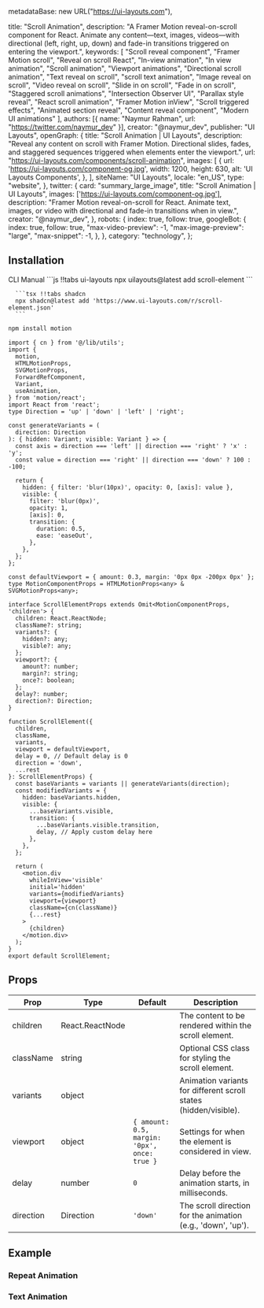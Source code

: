   metadataBase: new URL("https://ui-layouts.com"),

  title: "Scroll Animation",
  description:
    "A Framer Motion reveal-on-scroll component for React. Animate any content—text, images, videos—with directional (left, right, up, down) and fade-in transitions triggered on entering the viewport.",
  keywords: [
    "Scroll reveal component",
    "Framer Motion scroll",
    "Reveal on scroll React",
    "In-view animation",
    "In view animation",
    "Scroll animation",
    "Viewport animations",
    "Directional scroll animation",
    "Text reveal on scroll",
    "scroll text animation",
    "Image reveal on scroll",
    "Video reveal on scroll",
    "Slide in on scroll",
    "Fade in on scroll",
    "Staggered scroll animations",
    "Intersection Observer UI",
    "Parallax style reveal",
    "React scroll animation",
    "Framer Motion inView",
    "Scroll triggered effects",
    "Animated section reveal",
    "Content reveal component",
    "Modern UI animations"
  ],
  authors: [{ name: "Naymur Rahman", url: "https://twitter.com/naymur_dev" }],
  creator: "@naymur_dev",
  publisher: "UI Layouts",
  openGraph: {
    title: "Scroll Animation | UI Layouts",
    description:
      "Reveal any content on scroll with Framer Motion. Directional slides, fades, and staggered sequences triggered when elements enter the viewport.",
    url: "https://ui-layouts.com/components/scroll-animation",
    images: [
      {
        url: 'https://ui-layouts.com/component-og.jpg',
        width: 1200,
        height: 630,
        alt: 'UI Layouts Components',
      },
    ],
    siteName: "UI Layouts",
    locale: "en_US",
    type: "website",
  },
  twitter: {
    card: "summary_large_image",
    title: "Scroll Animation | UI Layouts",
    images: ['https://ui-layouts.com/component-og.jpg'],
    description:
      "Framer Motion reveal-on-scroll for React. Animate text, images, or video with directional and fade-in transitions when in view.",
    creator: "@naymur_dev",
  },
  robots: {
    index: true,
    follow: true,
    googleBot: {
      index: true,
      follow: true,
      "max-video-preview": -1,
      "max-image-preview": "large",
      "max-snippet": -1,
    },
  },
  category: "technology",
};


<ComponentCodePreview name='scroll-element' hasReTrigger responsive />

## Installation

<Tabs defaultValue="cli">

<TabsList className='border-b w-full bg-transparent dark:bg-transparent justify-start dark:bg-zinc-900 h-11'>
  <TabsTrigger value='cli'>CLI</TabsTrigger>
  <TabsTrigger value='manual'>Manual</TabsTrigger>
</TabsList>

  <TabsContent value="cli">
   <CodeWithTabs>
      ```js !!tabs ui-layouts
      npx uilayouts@latest add scroll-element
      ```

      ```tsx !!tabs shadcn
      npx shadcn@latest add 'https://www.ui-layouts.com/r/scroll-element.json'
      ```

   </CodeWithTabs>
  </TabsContent>
  
<TabsContent value="manual">

```bash
npm install motion
```

```tsx scroll-element.tsx
import { cn } from '@/lib/utils';
import {
  motion,
  HTMLMotionProps,
  SVGMotionProps,
  ForwardRefComponent,
  Variant,
  useAnimation,
} from 'motion/react';
import React from 'react';
type Direction = 'up' | 'down' | 'left' | 'right';

const generateVariants = (
  direction: Direction
): { hidden: Variant; visible: Variant } => {
  const axis = direction === 'left' || direction === 'right' ? 'x' : 'y';
  const value = direction === 'right' || direction === 'down' ? 100 : -100;

  return {
    hidden: { filter: 'blur(10px)', opacity: 0, [axis]: value },
    visible: {
      filter: 'blur(0px)',
      opacity: 1,
      [axis]: 0,
      transition: {
        duration: 0.5,
        ease: 'easeOut',
      },
    },
  };
};

const defaultViewport = { amount: 0.3, margin: '0px 0px -200px 0px' };
type MotionComponentProps = HTMLMotionProps<any> & SVGMotionProps<any>;

interface ScrollElementProps extends Omit<MotionComponentProps, 'children'> {
  children: React.ReactNode;
  className?: string;
  variants?: {
    hidden?: any;
    visible?: any;
  };
  viewport?: {
    amount?: number;
    margin?: string;
    once?: boolean;
  };
  delay?: number;
  direction?: Direction;
}

function ScrollElement({
  children,
  className,
  variants,
  viewport = defaultViewport,
  delay = 0, // Default delay is 0
  direction = 'down',
  ...rest
}: ScrollElementProps) {
  const baseVariants = variants || generateVariants(direction);
  const modifiedVariants = {
    hidden: baseVariants.hidden,
    visible: {
      ...baseVariants.visible,
      transition: {
        ...baseVariants.visible.transition,
        delay, // Apply custom delay here
      },
    },
  };

  return (
    <motion.div
      whileInView='visible'
      initial='hidden'
      variants={modifiedVariants}
      viewport={viewport}
      className={cn(className)}
      {...rest}
    >
      {children}
    </motion.div>
  );
}
export default ScrollElement;
```
</TabsContent>
</Tabs>

## Props

| Prop      | Type            | Default                                      | Description                                                      |
| --------- | --------------- | -------------------------------------------- | ---------------------------------------------------------------- |
| children  | React.ReactNode |                                              | The content to be rendered within the scroll element.            |
| className | string          |                                              | Optional CSS class for styling the scroll element.               |
| variants  | object          |                                              | Animation variants for different scroll states (hidden/visible). |
| viewport  | object          | `{ amount: 0.5, margin: '0px', once: true }` | Settings for when the element is considered in view.             |
| delay     | number          | `0`                                          | Delay before the animation starts, in milliseconds.              |
| direction | Direction       | `'down'`                                     | The scroll direction for the animation (e.g., 'down', 'up').     |

## Example

### Repeat Animation

<ComponentCodePreview name='repeat-scroll-element' hasReTrigger responsive />

### Text Animation

<ComponentCodePreview name='text-scroll-element' hasReTrigger responsive />
